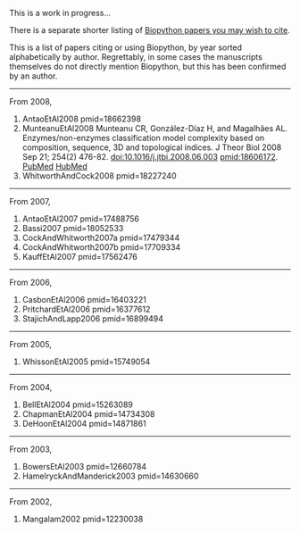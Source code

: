 This is a work in progress...

There is a separate shorter listing of [[Documentation#Papers|Biopython papers you may wish to cite]].

This is a list of papers citing or using Biopython, by year sorted alphabetically by author.  Regrettably, in some cases the manuscripts themselves do not directly mention Biopython, but this has been confirmed by an author.

----

From 2008,
<biblio>
#AntaoEtAl2008 pmid=18662398
#MunteanuEtAl2008 Munteanu CR, González-Díaz H, and Magalhães AL.  Enzymes/non-enzymes classification model complexity based on composition, sequence, 3D and topological indices. J Theor Biol 2008 Sep 21; 254(2) 476-82. doi:10.1016/j.jtbi.2008.06.003 pmid:18606172. [http://www.ncbi.nlm.nih.gov/entrez/query.fcgi?cmd=Retrieve&db=pubmed&dopt=Abstract&list_uids=18606172 PubMed] [http://www.hubmed.org/display.cgi?uids=18606172 HubMed]
#WhitworthAndCock2008 pmid=18227240
</biblio>

----

From 2007,
<biblio>
#AntaoEtAl2007 pmid=17488756
#Bassi2007 pmid=18052533
#CockAndWhitworth2007a pmid=17479344
#CockAndWhitworth2007b pmid=17709334
#KauffEtAl2007 pmid=17562476
</biblio>

----

From 2006,
<biblio>
#CasbonEtAl2006 pmid=16403221
#PritchardEtAl2006 pmid=16377612
#StajichAndLapp2006 pmid=16899494
</biblio>

----

From 2005,
<biblio>
#WhissonEtAl2005 pmid=15749054
</biblio>

----

From 2004,
<biblio>
#BellEtAl2004 pmid=15263089
#ChapmanEtAl2004 pmid=14734308
#DeHoonEtAl2004 pmid=14871861
</biblio>

----

From 2003,
<biblio>
#BowersEtAl2003 pmid=12660784
#HamelryckAndManderick2003 pmid=14630660
</biblio>

----

From 2002,
<biblio>
#Mangalam2002 pmid=12230038
</biblio>